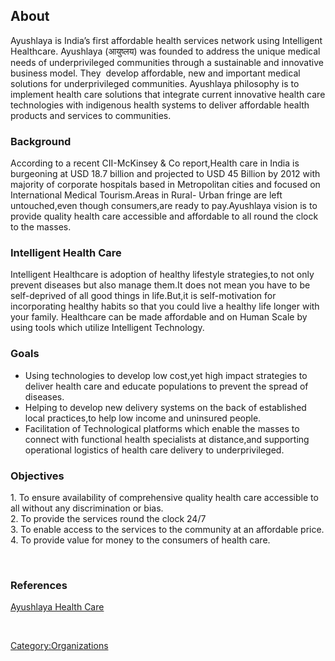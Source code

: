== '''About'''  ==

Ayushlaya is India’s first affordable health services network using Intelligent Healthcare. Ayushlaya (आयुष्लय) was founded to address the unique medical needs of underprivileged communities through a sustainable and innovative business model. They&nbsp; develop affordable, new and important medical solutions for underprivileged communities. Ayushlaya philosophy is to implement health care solutions that integrate current innovative health care technologies with indigenous health systems to deliver affordable health products and services to communities. 

=== Background<br> ===

According to a recent CII-McKinsey &amp; Co report,Health care in India is burgeoning at USD 18.7 billion and projected to USD 45 Billion by 2012 with majority of corporate hospitals based in Metropolitan cities and focused on International Medical Tourism.Areas in Rural- Urban fringe are left untouched,even though consumers,are ready to pay.Ayushlaya vision is to provide quality health care accessible and affordable to all round the clock to the masses.<br>

=== Intelligent Health Care  ===

Intelligent Healthcare is adoption of healthy lifestyle strategies,to not only prevent diseases but also manage them.It does not mean you have to be self-deprived of all good things in life.But,it is self-motivation for incorporating healthy habits so that you could live a healthy life longer with your family. Healthcare can be made affordable and on Human Scale by using tools which utilize Intelligent Technology. 

=== Goals ===

*Using technologies to develop low cost,yet high impact strategies to deliver health care and educate populations to prevent the spread of diseases. 
*Helping to develop new delivery systems on the back of established local practices,to help low income and uninsured people. 
*Facilitation of Technological platforms which enable the masses to connect with functional health specialists at distance,and supporting operational logistics of health care delivery to underprivileged.

=== Objectives  ===

1. To ensure availability of comprehensive quality health care accessible to all without any discrimination or bias.<br> 2. To provide the services round the clock 24/7<br> 3. To enable access to the services to the community at an affordable price.<br> 4. To provide value for money to the consumers of health care. 

<br> 

=== References<br> ===

[http://www.ayushlaya.com Ayushlaya Health Care] 

[[Category:Organizations]]

<br>
